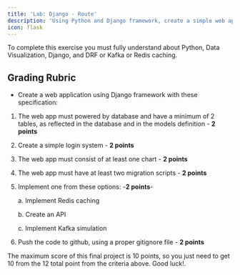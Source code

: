 ```yaml
---
title: 'Lab: Django - Route'
description: 'Using Python and Django framework, create a simple web application based on the requirements below'
icon: flask
---
```


<Note>
    To complete this exercise you must fully understand about Python, Data Visualization, Django, and DRF or Kafka or Redis caching.
</Note>

## Grading Rubric
- Create a web application using Django framework with these specification: 
1. The web app must powered by database and have a minimum of 2 tables, as reflected in the database and in the models definition - **2 points**
2. Create a simple login system - **2 points**
3. The web app must consist of at least one chart - **2 points**
4. The web app must have at least two migration scripts - **2 points**
5. Implement one from these options: -**2 points**-
    
    a. Implement Redis caching
    
    b. Create an API
    
    c. Implement Kafka simulation
6. Push the code to github, using a proper gitignore file - **2 points**

<Note>
    The maximum score of this final project is 10 points, so you just need to get 10 from the 12 total point from the criteria above. Good luck!.
</Note>
